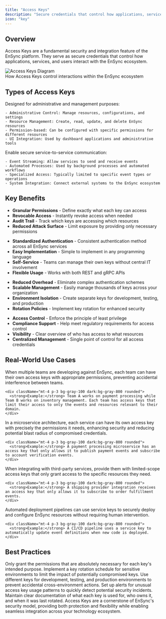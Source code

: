 ```yaml
---
title: "Access Keys"
description: "Secure credentials that control how applications, services, and users interact with the EnSync ecosystem"
icon: "key"
---
```


## Overview

Access Keys are a fundamental security and integration feature of the EnSync platform. They serve as secure credentials that control how applications, services, and users interact with the EnSync ecosystem.

<Frame>
  <img src="/images/access-keys-diagram.png" alt="Access Keys Diagram" />
  <figcaption className="text-center text-sm text-gray-500 mt-2">How Access Keys control interactions within the EnSync ecosystem</figcaption>
</Frame>

## Types of Access Keys

<CardGroup cols={2}>
  <Card title="Account Keys" icon="user-gear">
    Designed for administrative and management purposes:
    
    - Administrative Control: Manage resources, configurations, and settings
    - Resource Management: Create, read, update, and delete EnSync resources
    - Permission-based: Can be configured with specific permissions for different resources
    - UI Integration: Used by dashboard applications and administrative tools
  </Card>
  
  <Card title="Service Keys" icon="server">
    Enable secure service-to-service communication:
    
    - Event Streaming: Allow services to send and receive events
    - Automated Processes: Used by background processes and automated workflows
    - Specialized Access: Typically limited to specific event types or operations
    - System Integration: Connect external systems to the EnSync ecosystem
  </Card>
</CardGroup>

## Key Benefits

<Tabs>
  <Tab title="Enhanced Security">
    <div className="p-4 border rounded-lg bg-gradient-to-r from-green-50 to-transparent dark:from-green-900/30 dark:to-transparent">
      <ul className="pl-6">
        <li><strong>Granular Permissions</strong> - Define exactly what each key can access</li>
        <li><strong>Revocable Access</strong> - Instantly revoke access when needed</li>
        <li><strong>Audit Trail</strong> - Track which keys are accessing which resources</li>
        <li><strong>Reduced Attack Surface</strong> - Limit exposure by providing only necessary permissions</li>
      </ul>
    </div>
  </Tab>
  
  <Tab title="Simplified Integration">
    <div className="p-4 border rounded-lg bg-gradient-to-r from-blue-50 to-transparent dark:from-blue-900/30 dark:to-transparent">
      <ul className="pl-6">
        <li><strong>Standardized Authentication</strong> - Consistent authentication method across all EnSync services</li>
        <li><strong>Easy Implementation</strong> - Simple to implement in any programming language</li>
        <li><strong>Self-Service</strong> - Teams can manage their own keys without central IT involvement</li>
        <li><strong>Flexible Usage</strong> - Works with both REST and gRPC APIs</li>
      </ul>
    </div>
  </Tab>
  
  <Tab title="Operational Excellence">
    <div className="p-4 border rounded-lg bg-gradient-to-r from-purple-50 to-transparent dark:from-purple-900/30 dark:to-transparent">
      <ul className="pl-6">
        <li><strong>Reduced Overhead</strong> - Eliminate complex authentication schemes</li>
        <li><strong>Scalable Management</strong> - Easily manage thousands of keys across your organization</li>
        <li><strong>Environment Isolation</strong> - Create separate keys for development, testing, and production</li>
        <li><strong>Rotation Policies</strong> - Implement key rotation for enhanced security</li>
      </ul>
    </div>
  </Tab>
  
  <Tab title="Governance & Compliance">
    <div className="p-4 border rounded-lg bg-gradient-to-r from-amber-50 to-transparent dark:from-amber-900/30 dark:to-transparent">
      <ul className="pl-6">
        <li><strong>Access Control</strong> - Enforce the principle of least privilege</li>
        <li><strong>Compliance Support</strong> - Help meet regulatory requirements for access control</li>
        <li><strong>Visibility</strong> - Clear overview of who has access to what resources</li>
        <li><strong>Centralized Management</strong> - Single point of control for all access credentials</li>
      </ul>
    </div>
  </Tab>
</Tabs>

## Real-World Use Cases

<AccordionGroup>
  <Accordion icon="users-gear" title="Multi-Team Development">
    When multiple teams are developing against EnSync, each team can have their own access keys with appropriate permissions, preventing accidental interference between teams.
    
    <div className="mt-4 p-3 bg-gray-100 dark:bg-gray-800 rounded">
      <strong>Example:</strong> Team A works on payment processing while Team B works on inventory management. Each team has access keys that limit their access to only the events and resources relevant to their domain.
    </div>
  </Accordion>
  
  <Accordion icon="cubes" title="Microservice Architecture">
    In a microservice architecture, each service can have its own access key with precisely the permissions it needs, enhancing security and reducing potential blast radius of compromised credentials.
    
    <div className="mt-4 p-3 bg-gray-100 dark:bg-gray-800 rounded">
      <strong>Example:</strong> A payment processing microservice has an access key that only allows it to publish payment events and subscribe to account verification events.
    </div>
  </Accordion>
  
  <Accordion icon="handshake" title="Third-Party Integration">
    When integrating with third-party services, provide them with limited-scope access keys that only grant access to the specific resources they need.
    
    <div className="mt-4 p-3 bg-gray-100 dark:bg-gray-800 rounded">
      <strong>Example:</strong> A shipping provider integration receives an access key that only allows it to subscribe to order fulfillment events.
    </div>
  </Accordion>
  
  <Accordion icon="gears" title="CI/CD Pipelines">
    Automated deployment pipelines can use service keys to securely deploy and configure EnSync resources without requiring human intervention.
    
    <div className="mt-4 p-3 bg-gray-100 dark:bg-gray-800 rounded">
      <strong>Example:</strong> A CI/CD pipeline uses a service key to automatically update event definitions when new code is deployed.
    </div>
  </Accordion>
</AccordionGroup>

## Best Practices

<Steps>
  <Step title="Follow Least Privilege">
    Only grant the permissions that are absolutely necessary for each key's intended purpose.
  </Step>
  
  <Step title="Regular Rotation">
    Implement a key rotation schedule for sensitive environments to limit the impact of potentially compromised keys.
  </Step>
  
  <Step title="Environment Separation">
    Use different keys for development, testing, and production environments to prevent accidental cross-environment actions.
  </Step>
  
  <Step title="Monitoring">
    Set up alerts for unusual access key usage patterns to quickly detect potential security incidents.
  </Step>
  
  <Step title="Documentation">
    Maintain clear documentation of what each key is used for, who owns it, and when it was last rotated.
  </Step>
</Steps>

<Note>
  Access Keys are a cornerstone of EnSync's security model, providing both protection and flexibility while enabling seamless integration across your technology ecosystem.
</Note>
